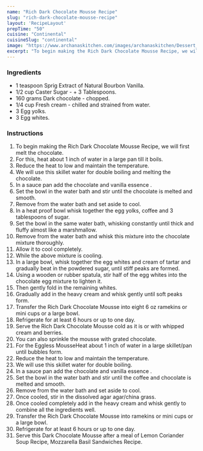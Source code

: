 ---
name: "Rich Dark Chocolate Mousse Recipe"
slug: "rich-dark-chocolate-mousse-recipe"
layout: 'RecipeLayout'
prepTime: "50"
cuisine: "Continental"
cuisineSlug: "continental"
image: "https://www.archanaskitchen.com/images/archanaskitchen/Dessert_Gourmet_Favorites/Sprig_Bourbon_Vanilla_Rich_Chocolate_Mousse_Recipe_-1.jpg"
excerpt: "To begin making the Rich Dark Chocolate Mousse Recipe, we will first melt the chocolate"
---

### Ingredients

- 1 teaspoon Sprig Extract of Natural Bourbon Vanilla.
- 1/2 cup Caster Sugar - + 3 Tablespoons.
- 160 grams Dark chocolate - chopped.
- 1/4 cup Fresh cream - chilled and strained from water.
- 3 Egg yolks.
- 3 Egg whites.

### Instructions

1. To begin making the Rich Dark Chocolate Mousse Recipe, we will first melt the chocolate.
1. For this, heat about 1 inch of water in a large pan till it boils.
1. Reduce the heat to low and maintain the temperature.
1. We will use this skillet water for double boiling and melting the chocolate.
1. In a sauce pan add the chocolate and vanilla essence .
1. Set the bowl in the water bath and stir until the chocolate is melted and smooth.
1. Remove from the water bath and set aside to cool.
1. In a heat proof bowl whisk together the egg yolks, coffee and 3 tablespoons of sugar.
1. Set the bowl in the same water bath, whisking constantly until thick and fluffy almost like a marshmallow.
1. Remove from the water bath and whisk this mixture into the chocolate mixture thoroughly.
1. Allow it to cool completely.
1. While the above mixture is cooling.
1. In a large bowl, whisk together the egg whites and cream of tartar and gradually beat in the powdered sugar, until stiff peaks are formed.
1. Using a wooden or rubber spatula, stir half of the egg whites into the chocolate egg mixture to lighten it.
1. Then gently fold in the remaining whites.
1. Gradually add in the heavy cream and whisk gently until soft peaks form.
1. Transfer the Rich Dark Chocolate Mousse into eight 6 oz ramekins or mini cups or a large bowl.
1. Refrigerate for at least 6 hours or up to one day.
1. Serve the Rich Dark Chocolate Mousse cold as it is or with whipped cream and berries.
1. You can also sprinkle the mousse with grated chocolate.
1. For the Eggless MousseHeat about 1 inch of water in a large skillet/pan until bubbles form.
1. Reduce the heat to low and maintain the temperature.
1. We will use this skillet water for double boiling.
1. In a sauce pan add the chocolate and vanilla essence .
1. Set the bowl in the water bath and stir until the coffee and chocolate is melted and smooth.
1. Remove from the water bath and set aside to cool.
1. Once cooled, stir in the dissolved agar agar/china grass.
1. Once cooled completely add in the heavy cream and whisk gently to combine all the ingredients well.
1. Transfer the Rich Dark Chocolate Mousse into ramekins or mini cups or a large bowl.
1. Refrigerate for at least 6 hours or up to one day.
1. Serve this Dark Chocolate Mousse after a meal of Lemon Coriander Soup Recipe, Mozzarella Basil Sandwiches Recipe.
